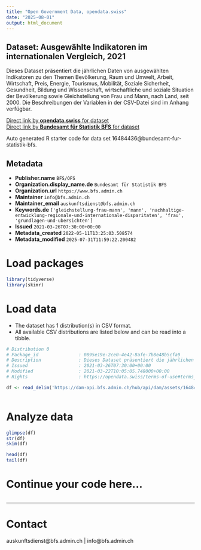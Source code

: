 ```yaml
---
title: "Open Government Data, opendata.swiss"
date: "2025-08-01"
output: html_document
---
```


## Dataset: Ausgewählte Indikatoren im internationalen Vergleich, 2021

Dieses Dataset präsentiert die jährlichen Daten von ausgewählten Indikatoren zu den Themen Bevölkerung, Raum und Umwelt, Arbeit, Wirtschaft, Preis, Energie, Tourismus, Mobilität, Soziale Sicherheit, Gesundheit, Bildung und Wissenschaft, wirtschaftliche und soziale Situation der Bevölkerung sowie Gleichstellung von Frau und Mann, nach Land, seit 2000. Die Beschreibungen der Variablen in der CSV-Datei sind im Anhang verfügbar.

[Direct link by **opendata.swiss** for dataset](https://opendata.swiss/de/dataset/ausgewahlte-indikatoren-im-internationalen-vergleich-2021)<br>
[Direct link by **Bundesamt für Statistik BFS** for dataset](https://www.bfs.admin.ch/asset/de/ts-x-21.03.03)

Auto generated R starter code for data set 16484436@bundesamt-fur-statistik-bfs.

## Metadata

- **Publisher.name** `BFS/OFS`
- **Organization.display_name.de** `Bundesamt für Statistik BFS`
- **Organization.url** `https://www.bfs.admin.ch`
- **Maintainer** `info@bfs.admin.ch`
- **Maintainer_email** `auskunftsdienst@bfs.admin.ch`
- **Keywords.de** `['gleichstellung-frau-mann', 'mann', 'nachhaltige-entwicklung-regionale-und-internationale-disparitaten', 'frau', 'grundlagen-und-ubersichten']`
- **Issued** `2021-03-26T07:30:00+00:00`
- **Metadata_created** `2022-05-11T13:25:03.508574`
- **Metadata_modified** `2025-07-31T11:59:22.200482`


# Load packages

```r

library(tidyverse)
library(skimr)

```

# Load data

-   The dataset has 1 distribution(s) in CSV format.
-   All available CSV distributions are listed below and can be read into a tibble.

```r

# Distribution 0
# Package_id               : 0895e19e-2ce0-4e42-8afe-7b8e48b5cfa9
# Description              : Dieses Dataset präsentiert die jährlichen Daten von ausgewählten Indikatoren zu den Themen Bevölkerung, Raum und Umwelt, Arbeit, Wirtschaft, Preis, Energie, Tourismus, Mobilität, Soziale Sicherheit, Gesundheit, Bildung und Wissenschaft, wirtschaftliche und soziale Situation der Bevölkerung sowie Gleichstellung von Frau und Mann, nach Land, seit 2000. Die Beschreibungen der Variablen in der CSV-Datei sind im Anhang verfügbar.
# Issued                   : 2021-03-26T07:30:00+00:00
# Modified                 : 2021-03-22T10:05:05.748000+00:00
# Rights                   : https://opendata.swiss/terms-of-use#terms_by_ask

df <- read_delim('https://dam-api.bfs.admin.ch/hub/api/dam/assets/16484442/master')



```

# Analyze data

```r

glimpse(df)
str(df)
skim(df)

head(df)
tail(df)

```

# Continue your code here...

```r

```

------------------------------------------------------------------------

# Contact

auskunftsdienst@bfs.admin.ch | info@bfs.admin.ch
